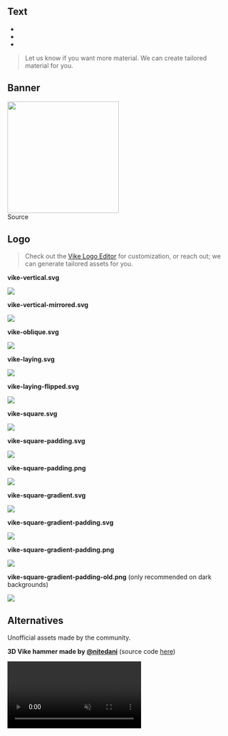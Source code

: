 

## Text

- <Link href="/why" />
- <Link href="/faq" />
- <Link href="/nextjs" />

> Let us know if you want more material. We can create tailored material for you.

## Banner

<img src="/banner.png" height="250" />

<br/>

<Link href="/banner">Source</Link>


## Logo

> Check out the [Vike Logo Editor](https://land.vike.dev/editor) for customization, or reach out; we can generate tailored assets for you.

**vike-vertical.svg**

<img src={vike_vertical} />

**vike-vertical-mirrored.svg**

<img src={vike_vertical_mirrored} />

**vike-oblique.svg**

<img src={vike_oblique} />

**vike-laying.svg**

<img src={vike_laying} />

**vike-laying-flipped.svg**

<img src={vike_laying_flipped} />

**vike-square.svg**

<img src={vike_square} />

**vike-square-padding.svg**

<img src={vike_square_padding} />

**vike-square-padding.png**

<img src={vike_square_padding_png} />

**vike-square-gradient.svg**

<img src={vike_square_gradient} />

**vike-square-gradient-padding.svg**

<img src={vike_square_gradient_padding} />

**vike-square-gradient-padding.png**

<img src={vike_square_gradient_padding_png} />

**vike-square-gradient-padding-old.png** (only recommended on dark backgrounds)

<img src={vike_square_gradient_padding_old} />


## Alternatives

Unofficial assets made by the community.

**3D Vike hammer made by [@nitedani](https://github.com/nitedani)** (source code [here](https://github.com/brillout/vike-hammer-nitedani))

<video src="https://i.imgur.com/CSZHjBs.mp4" width="300" controls muted autoPlay loop></video>
